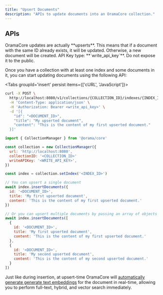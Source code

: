 ```yaml
---
title: "Upsert Documents"
description: "APIs to update documents into an OramaCore collection."
---
```


## APIs

<Callout type='warn'>
OramaCore updates are actually **upserts**. This means that if a document with the same ID already exists, it will be updated. Otherwise, a new document will be created.
</Callout>

<Callout>
API Key type: **`write_api_key`**. Do not expose it to the public.
</Callout>

Once you have a collection with at least one index and some documents in it, you can start updating documents using the following API:

<Tabs groupId='insert' persist items={['cURL', 'JavaScript']}>
```bash tab="cURL"
curl -X POST \
  http://localhost:8080/v1/collections/{COLLECTION_ID}/indexes/{INDEX_ID}/insert \
  -H 'Content-Type: application/json' \
  -H 'Authorization: Bearer <write_api_key>' \
  -d '[{
    "id": "<DOCUMENT_ID>",
    "title": "My upserted document",
    "content": "This is the content of my first upserted document."
  }]'
```

```js tab="JavaScript"
import { CollectionManager } from '@orama/core'

const collection = new CollectionManager({
  url: 'http://localhost:8080',
  collectionID: '<COLLECTION_ID>'
  writeAPIKey: '<WRITE_API_KEY>',
})

const index = collection.setIndex('<INDEX_ID>')

// You can upsert a single document
await index.insertDocuments({
  id: '<DOCUMENT_ID>',
  title: 'My first upserted document',
  content: 'This is the content of my first upserted document.'
})

// Or you can upsert multiple documents by passing an array of objects
await index.insertDocuments([
  {
    id: '<DOCUMENT_ID>',
    title: 'My first upserted document',
    content: 'This is the content of my first upserted document.'
  },
  {
    id: '<DOCUMENT_ID>',
    title: 'My second upserted document',
    content: 'This is the content of my second upserted document.'
  }
])
```
</Tabs>

Just like during insertion, at upsert-time OramaCore will [automatically generate generate text embeddings](/docs/oramacore/customizations/text-embeddings) for the document in real-time, allowing you to perform full-text, hybrid, and vector search immediately.